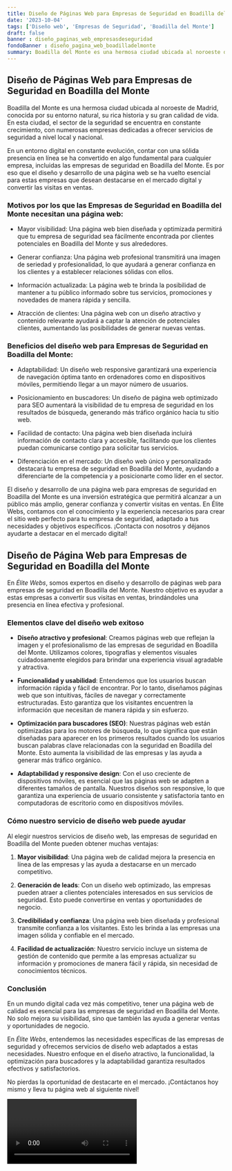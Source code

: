 ```yaml
---
title: Diseño de Páginas Web para Empresas de Seguridad en Boadilla del Monte
date: '2023-10-04'
tags: ['Diseño web', 'Empresas de Seguridad', 'Boadilla del Monte']
draft: false
banner : diseño_paginas_web_empresasdeseguridad
fondoBanner : diseño_pagina_web_boadilladelmonte
summary: Boadilla del Monte es una hermosa ciudad ubicada al noroeste de Madrid, conocida por su entorno natural, su rica historia y su gran calidad de vida. En esta ciudad, el sector de la seguridad se encuentra en constante crecimiento, con numerosas empresas dedicadas a ofrecer servicios de seguridad a nivel local y nacional.
---
```


## Diseño de Páginas Web para Empresas de Seguridad en Boadilla del Monte

Boadilla del Monte es una hermosa ciudad ubicada al noroeste de Madrid, conocida por su entorno natural, su rica historia y su gran calidad de vida. En esta ciudad, el sector de la seguridad se encuentra en constante crecimiento, con numerosas empresas dedicadas a ofrecer servicios de seguridad a nivel local y nacional.

En un entorno digital en constante evolución, contar con una sólida presencia en línea se ha convertido en algo fundamental para cualquier empresa, incluidas las empresas de seguridad en Boadilla del Monte. Es por eso que el diseño y desarrollo de una página web se ha vuelto esencial para estas empresas que desean destacarse en el mercado digital y convertir las visitas en ventas.

### Motivos por los que las Empresas de Seguridad en Boadilla del Monte necesitan una página web:

- Mayor visibilidad: Una página web bien diseñada y optimizada permitirá que tu empresa de seguridad sea fácilmente encontrada por clientes potenciales en Boadilla del Monte y sus alrededores.

- Generar confianza: Una página web profesional transmitirá una imagen de seriedad y profesionalidad, lo que ayudará a generar confianza en los clientes y a establecer relaciones sólidas con ellos.

- Información actualizada: La página web te brinda la posibilidad de mantener a tu público informado sobre tus servicios, promociones y novedades de manera rápida y sencilla.

- Atracción de clientes: Una página web con un diseño atractivo y contenido relevante ayudará a captar la atención de potenciales clientes, aumentando las posibilidades de generar nuevas ventas.

### Beneficios del diseño web para Empresas de Seguridad en Boadilla del Monte:

- Adaptabilidad: Un diseño web responsive garantizará una experiencia de navegación óptima tanto en ordenadores como en dispositivos móviles, permitiendo llegar a un mayor número de usuarios.

- Posicionamiento en buscadores: Un diseño de página web optimizado para SEO aumentará la visibilidad de tu empresa de seguridad en los resultados de búsqueda, generando más tráfico orgánico hacia tu sitio web.

- Facilidad de contacto: Una página web bien diseñada incluirá información de contacto clara y accesible, facilitando que los clientes puedan comunicarse contigo para solicitar tus servicios.

- Diferenciación en el mercado: Un diseño web único y personalizado destacará tu empresa de seguridad en Boadilla del Monte, ayudando a diferenciarte de la competencia y a posicionarte como líder en el sector.

El diseño y desarrollo de una página web para empresas de seguridad en Boadilla del Monte es una inversión estratégica que permitirá alcanzar a un público más amplio, generar confianza y convertir visitas en ventas. En Élite Webs, contamos con el conocimiento y la experiencia necesarios para crear el sitio web perfecto para tu empresa de seguridad, adaptado a tus necesidades y objetivos específicos. ¡Contacta con nosotros y déjanos ayudarte a destacar en el mercado digital!

<GifSeo />

<Cta />

## Diseño de Página Web para Empresas de Seguridad en Boadilla del Monte

En *Élite Webs*, somos expertos en diseño y desarrollo de páginas web para empresas de seguridad en Boadilla del Monte. Nuestro objetivo es ayudar a estas empresas a convertir sus visitas en ventas, brindándoles una presencia en línea efectiva y profesional.

### Elementos clave del diseño web exitoso

- **Diseño atractivo y profesional**: Creamos páginas web que reflejan la imagen y el profesionalismo de las empresas de seguridad en Boadilla del Monte. Utilizamos colores, tipografías y elementos visuales cuidadosamente elegidos para brindar una experiencia visual agradable y atractiva.

- **Funcionalidad y usabilidad**: Entendemos que los usuarios buscan información rápida y fácil de encontrar. Por lo tanto, diseñamos páginas web que son intuitivas, fáciles de navegar y correctamente estructuradas. Esto garantiza que los visitantes encuentren la información que necesitan de manera rápida y sin esfuerzo.

- **Optimización para buscadores (SEO)**: Nuestras páginas web están optimizadas para los motores de búsqueda, lo que significa que están diseñadas para aparecer en los primeros resultados cuando los usuarios buscan palabras clave relacionadas con la seguridad en Boadilla del Monte. Esto aumenta la visibilidad de las empresas y las ayuda a generar más tráfico orgánico.

- **Adaptabilidad y responsive design**: Con el uso creciente de dispositivos móviles, es esencial que las páginas web se adapten a diferentes tamaños de pantalla. Nuestros diseños son responsive, lo que garantiza una experiencia de usuario consistente y satisfactoria tanto en computadoras de escritorio como en dispositivos móviles.

### Cómo nuestro servicio de diseño web puede ayudar

Al elegir nuestros servicios de diseño web, las empresas de seguridad en Boadilla del Monte pueden obtener muchas ventajas:

1. **Mayor visibilidad**: Una página web de calidad mejora la presencia en línea de las empresas y las ayuda a destacarse en un mercado competitivo.

2. **Generación de leads**: Con un diseño web optimizado, las empresas pueden atraer a clientes potenciales interesados en sus servicios de seguridad. Esto puede convertirse en ventas y oportunidades de negocio.

3. **Credibilidad y confianza**: Una página web bien diseñada y profesional transmite confianza a los visitantes. Esto les brinda a las empresas una imagen sólida y confiable en el mercado.

4. **Facilidad de actualización**: Nuestro servicio incluye un sistema de gestión de contenido que permite a las empresas actualizar su información y promociones de manera fácil y rápida, sin necesidad de conocimientos técnicos.

### Conclusión

En un mundo digital cada vez más competitivo, tener una página web de calidad es esencial para las empresas de seguridad en Boadilla del Monte. No solo mejora su visibilidad, sino que también las ayuda a generar ventas y oportunidades de negocio.

En *Élite Webs*, entendemos las necesidades específicas de las empresas de seguridad y ofrecemos servicios de diseño web adaptados a estas necesidades. Nuestro enfoque en el diseño atractivo, la funcionalidad, la optimización para buscadores y la adaptabilidad garantiza resultados efectivos y satisfactorios.

No pierdas la oportunidad de destacarte en el mercado. ¡Contáctanos hoy mismo y lleva tu página web al siguiente nivel!

<Video />

<CtaBot job='Empresas de Seguridad' city='Boadilla del Monte'/>

<Gmaps query='Boadilla del Monte+españa+maps' />